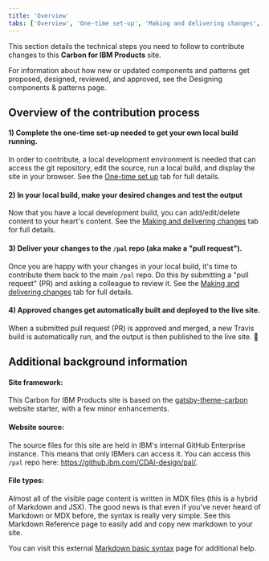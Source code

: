 ```yaml
---
title: 'Overview'
tabs: ['Overview', 'One-time set-up', 'Making and delivering changes', 'Troubleshooting']
---
```


<PageDescription>

This section details the technical steps you need to follow to contribute changes to this <strong>Carbon for IBM Products</strong> site. 

</PageDescription>

<InlineNotification kind="info">

For information about how new or updated components and patterns get proposed, designed, 
reviewed, and approved, see the <Link to="/contributing/overview">Designing components & patterns</Link> page.

</InlineNotification>


## Overview of the contribution process

#### 1) Complete the one-time set-up needed to get your own local build running.
In order to contribute, a local development environment is needed that can access the
git repository, edit the source, run a local build, and display the site in your browser. 
See the [One-time set up](./one-time-set-up) tab for full details.

#### 2) In your local build, make your desired changes and test the output
Now that you have a local development build, you can add/edit/delete content to your heart's content. 
See the [Making and delivering changes](./making-and-delivering-changes) tab for 
full details.

#### 3) Deliver your changes to the `/pal` repo (aka make a "pull request").
Once you are happy with your changes in your local build, it's time to contribute them back to the main 
`/pal` repo. Do this by submitting a "pull request" (PR) and asking a colleague to review it. See 
the [Making and delivering changes](./making-and-delivering-changes) tab for full details.

#### 4) Approved changes get automatically built and deployed to the live site.
When a submitted pull request (PR) is approved and merged, a new Travis build is automatically run, and 
the output is then published to the live site. 🎉



## Additional background information

#### Site framework:
This Carbon for IBM Products site is based on the [gatsby-theme-carbon](https://github.com/carbon-design-system/gatsby-theme-carbon) 
website starter, with a few minor enhancements.

#### Website source:
The source files for this  site are held in IBM's internal GitHub Enterprise instance. This means that 
only IBMers can access it. You can access this `/pal` repo here: <https://github.ibm.com/CDAI-design/pal/>.

#### File types:
Almost all of the visible page content is written in MDX files (this is a hybrid of Markdown and JSX). 
The good news is that even if you've never heard of Markdown or MDX before, the syntax is really very simple. 
See this <Link to="/contributing/designing-components-patterns/markdown-reference">Markdown Reference</Link> page to
easily add and copy new markdown to your site. 

You can visit this external [Markdown basic syntax](https://www.markdownguide.org/basic-syntax/) page for additional help.
